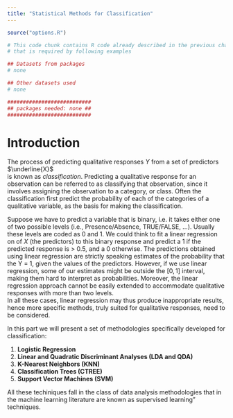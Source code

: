 ```yaml
---
title: "Statistical Methods for Classification"
---
```


```r
source("options.R")
```

```r
# This code chunk contains R code already described in the previous chapters
# that is required by following examples

## Datasets from packages
# none

## Other datasets used
# none

###########################
## packages needed: none ##
###########################
```


# Introduction

The process of predicting qualitative responses $Y$ from a set of predictors $\underline{X}$  
is known as *classification*. Predicting a
qualitative response for an observation can be referred to as
classifying that observation, since it involves assigning the
observation to a category, or class. Often the  classification first 
predict the probability of each
of the categories of a qualitative variable, as the basis for making
the classification.

Suppose we have to predict a variable that is binary, i.e. it takes either one of two
possible levels (i.e., Presence/Absence, TRUE/FALSE, ...). Usually these levels are
coded as 0 and 1. We could think to
fit a linear regression on of $X$ (the predictors) to this binary response and predict a 1 if the
predicted response is > 0.5, and a 0 otherwise. The predictions obtained
using linear regression are strictly speaking estimates of the probability
that the Y = 1, given the values of the predictors. However, if we use
linear regression, some of our estimates might be outside the $[0, 1]$
interval, making them hard to interpret as probabilities. Moreover, the
linear regression approach cannot be easily extended to accommodate
qualitative responses with more than two levels.  
In all these cases, linear regression may thus produce inappropriate results, hence 
more specific methods, truly suited for qualitative
responses, need to be considered.

In this part we will present a set of methodologies specifically developed for
classification:

1. **Logistic Regression**
2. **Linear and Quadratic Discriminant Analyses (LDA and QDA)**
3. **K-Nearest Neighbors (KNN)**
4. **Classification Trees (CTREE)**
5. **Support Vector Machines (SVM)**

All these techiniques fall in the class of data analysis
methodologies that in the machine learning literature are known as
supervised learning" techniques.